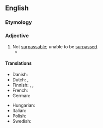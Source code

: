 ==English==

===Etymology===
{{prefix|en|un|surpassable}}

===Adjective===
{{en-adj}}

# Not [[surpassable]]; unable to be [[surpass]]ed.
#* {{RQ:Grahame Wind in the Willows|passage=On either side of them, as they glided onwards, the rich meadow-grass seemed that [[morning]] of a freshness and a greenness '''unsurpassable'''. Never had they noticed the roses so vivid, the willow-herb so [[riotous]], the meadow-sweet so odorous and [[pervading]].}}

====Translations====
{{trans-top-also|not surpassable|unsurpassed}}
* Danish: {{t|da|uovertræffelig}}
* Dutch: {{t|nl|onovertrefbaar}}, {{t+|nl|onoverkomelijk}}
* Finnish: {{t+|fi|ylittämätön}}, {{t+|fi|ylivoimainen}}, {{t+|fi|voittamaton}}
* French: {{t+|fr|insurpassable}}
* German: {{t+|de|unübertrefflich}}
{{trans-mid}}
* Hungarian: {{t+|hu|felülmúlhatatlan}}
* Italian: {{t|it|insorpassabile}}
* Polish: {{t|pl|[[nie]] [[do]] [[przewyższanie|przewyższania]]}}
* Swedish: {{t|sv|oöverträfflig}}
{{trans-bottom}}